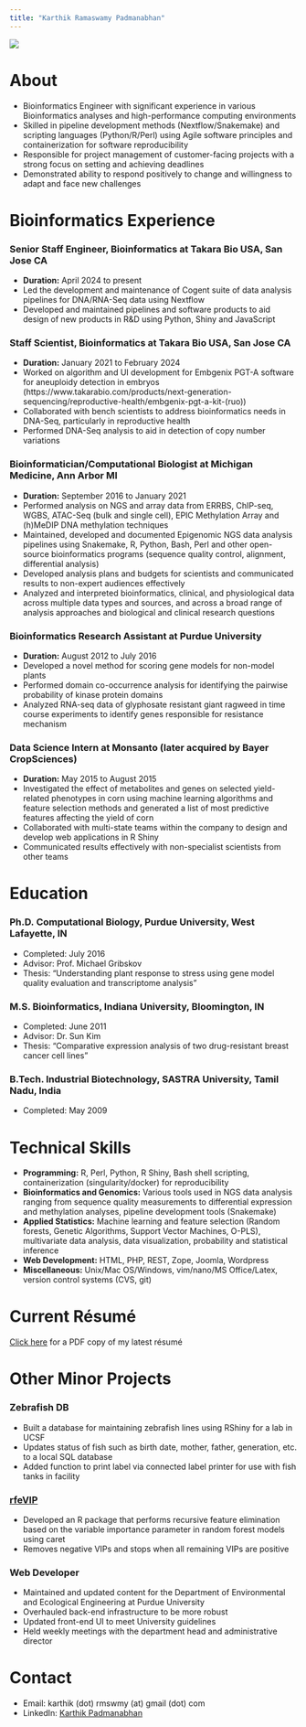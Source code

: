 ```yaml
---
title: "Karthik Ramaswamy Padmanabhan"
---
```


![](images/dna.jpg)

# About 

- Bioinformatics Engineer with significant experience in various Bioinformatics analyses and high-performance computing environments
- Skilled in pipeline development methods (Nextflow/Snakemake) and scripting languages (Python/R/Perl) using Agile software principles and containerization for software reproducibility
- Responsible for project management of customer-facing projects with a strong focus on setting and achieving deadlines
- Demonstrated ability to respond positively to change and willingness to adapt and face new challenges

# Bioinformatics Experience

### Senior Staff Engineer, Bioinformatics at Takara Bio USA, San Jose CA
- **Duration:** April 2024 to present
- Led the development and maintenance of Cogent suite of data analysis pipelines for DNA/RNA-Seq data using Nextflow
- Developed and maintained pipelines and software products to aid design of new products in R&D using Python, Shiny and JavaScript

### Staff Scientist, Bioinformatics at Takara Bio USA, San Jose CA
- **Duration:** January 2021 to February 2024
- Worked on algorithm and UI development for Embgenix PGT-A software for aneuploidy detection in embryos (https://www.takarabio.com/products/next-generation-sequencing/reproductive-health/embgenix-pgt-a-kit-(ruo)) 
- Collaborated with bench scientists to address bioinformatics needs in DNA-Seq, particularly in reproductive health
- Performed DNA-Seq analysis to aid in detection of copy number variations

### Bioinformatician/Computational Biologist at Michigan Medicine, Ann Arbor MI
- **Duration:** September 2016 to January 2021
- Performed analysis on NGS and array data from ERRBS, ChIP-seq, WGBS, ATAC-Seq (bulk and single cell), EPIC Methylation Array and (h)MeDIP DNA methylation techniques
- Maintained, developed and documented Epigenomic NGS data analysis pipelines using Snakemake, R, Python, Bash, Perl and other open-source bioinformatics programs (sequence quality control, alignment, differential analysis)
- Developed analysis plans and budgets for scientists and communicated results to non-expert audiences effectively
- Analyzed and interpreted bioinformatics, clinical, and physiological data across multiple data types and sources, and across a broad range of analysis approaches and biological and clinical research questions

### Bioinformatics Research Assistant at Purdue University 
- **Duration:** August 2012 to July 2016
- Developed a novel method for scoring gene models for non-model plants
- Performed domain co-occurrence analysis for identifying the pairwise probability of kinase protein domains
- Analyzed RNA-seq data of glyphosate resistant giant ragweed in time course experiments to identify genes responsible for resistance mechanism

### Data Science Intern at Monsanto (later acquired by Bayer CropSciences)
- **Duration:** May 2015 to August 2015
- Investigated the effect of metabolites and genes on selected yield-related phenotypes in corn using machine learning algorithms and feature selection methods and generated a list of most predictive features affecting the yield of corn
- Collaborated with multi-state teams within the company to design and develop web applications in R Shiny
- Communicated results effectively with non-specialist scientists from other teams

# Education

### Ph.D. Computational Biology, Purdue University, West Lafayette, IN 
- Completed: July 2016 
- Advisor: Prof. Michael Gribskov
- Thesis: “Understanding plant response to stress using gene model quality evaluation and transcriptome analysis”

### M.S. Bioinformatics, Indiana University, Bloomington, IN 
- Completed: June 2011
- Advisor: Dr. Sun Kim
- Thesis: “Comparative expression analysis of two drug-resistant breast cancer cell lines” 

### B.Tech. Industrial Biotechnology, SASTRA University, Tamil Nadu, India
- Completed: May 2009

# Technical Skills 

- **Programming:** R, Perl, Python, R Shiny, Bash shell scripting, containerization (singularity/docker) for reproducibility
- **Bioinformatics and Genomics:** Various tools used in NGS data analysis ranging from sequence quality measurements to differential expression and methylation analyses, pipeline development tools (Snakemake)
- **Applied Statistics:** Machine learning and feature selection (Random forests, Genetic Algorithms, Support Vector Machines, O-PLS), multivariate data analysis, data visualization, probability and statistical inference
- **Web Development:** HTML, PHP, REST, Zope, Joomla, Wordpress
- **Miscellaneous:** Unix/Mac OS/Windows, vim/nano/MS Office/Latex, version control systems (CVS, git)

# Current Résumé

[Click here](resume/KRPadmanabhan_Resume.pdf) for a PDF copy of my latest résumé 

# Other Minor Projects 

### Zebrafish DB

- Built a database for maintaining zebrafish lines using RShiny for a lab in UCSF
- Updates status of fish such as birth date, mother, father, generation, etc. to a local SQL database 
- Added function to print label via connected label printer for use with fish tanks in facility 

### [rfeVIP](https://github.com/kpadm/rfeVIP)

- Developed an R package that performs recursive feature elimination based on the variable importance parameter in random forest models using caret 
- Removes negative VIPs and stops when all remaining VIPs are positive

### Web Developer

- Maintained and updated content for the Department of Environmental and Ecological Engineering at Purdue University 
- Overhauled back-end infrastructure to be more robust
- Updated front-end UI to meet University guidelines 
- Held weekly meetings with the department head and administrative director

# Contact

- Email: karthik (dot) rmswmy (at) gmail (dot) com
- LinkedIn: [Karthik Padmanabhan](https://www.linkedin.com/in/karthikrpad)
